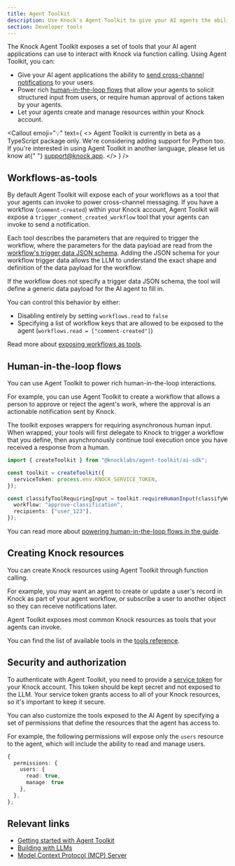 ```yaml
---
title: Agent Toolkit
description: Use Knock's Agent Toolkit to give your AI agents the ability to send cross-channel messaging and power rich human-in-the-loop flows.
section: Developer tools
---
```


The Knock Agent Toolkit exposes a set of tools that your AI agent applications can use to interact with Knock via function calling. Using Agent Toolkit, you can:

- Give your AI agent applications the ability to [send cross-channel notifications](/developer-tools/agent-toolkit/workflows-as-tools) to your users.
- Power rich [human-in-the-loop flows](/developer-tools/agent-toolkit/human-in-the-loop-flows) that allow your agents to solicit structured input from users, or require human approval of actions taken by your agents.
- Let your agents create and manage resources within your Knock account.

<Callout
  emoji="💡"
  text={
    <>
      Agent Toolkit is currently in beta as a TypeScript package only. We're
      considering adding support for Python too. If you're interested in using
      Agent Toolkit in another language, please let us know at{" "}
      <a href="mailto:support@knock.app">support@knock.app</a>.
    </>
  }
/>

## Workflows-as-tools

By default Agent Toolkit will expose each of your workflows as a tool that your agents can invoke to power cross-channel messaging. If you have a workflow (`comment-created`) within your Knock account, Agent Toolkit will expose a `trigger_comment_created_workflow` tool that your agents can invoke to send a notification.

Each tool describes the parameters that are required to trigger the workflow, where the parameters for the data payload are read from the [workflow's trigger data JSON schema](/developer-tools/validating-trigger-data). Adding the JSON schema for your workflow trigger data allows the LLM to understand the exact shape and definition of the data payload for the workflow.

If the workflow does not specify a trigger data JSON schema, the tool will define a generic data payload for the AI agent to fill in.

You can control this behavior by either:

- Disabling entirely by setting `workflows.read` to `false`
- Specifying a list of workflow keys that are allowed to be exposed to the agent (`workflows.read = ["comment-created"]`)

Read more about [exposing workflows as tools](/developer-tools/agent-toolkit/workflows-as-tools).

## Human-in-the-loop flows

You can use Agent Toolkit to power rich human-in-the-loop interactions.

For example, you can use Agent Toolkit to create a workflow that allows a person to approve or reject the agent's work, where the approval is an actionable notification sent by Knock.

The toolkit exposes wrappers for requiring asynchronous human input. When wrapped, your tools will first delegate to Knock to trigger a workflow that you define, then asynchronously continue tool execution once you have received a response from a human.

```typescript title="Wrapping a tool as requiring human input"
import { createToolkit } from "@knocklabs/agent-toolkit/ai-sdk";

const toolkit = createToolkit({
  serviceToken: process.env.KNOCK_SERVICE_TOKEN,
});

const classifyToolRequiringInput = toolkit.requireHumanInput(classifyWork, {
  workflow: "approve-classification",
  recipients: ["user_123"],
});
```

You can read more about [powering human-in-the-loop flows in the guide](/developer-tools/agent-toolkit/human-in-the-loop-flows).

## Creating Knock resources

You can create Knock resources using Agent Toolkit through function calling.

For example, you may want an agent to create or update a user's record in Knock as part of your agent workflow, or subscribe a user to another object so they can receive notifications later.

Agent Toolkit exposes most common Knock resources as tools that your agents can invoke.

You can find the list of available tools in the [tools reference](/developer-tools/agent-toolkit/tools-reference).

## Security and authorization

To authenticate with Agent Toolkit, you need to provide a [service token](/developer-tools/service-tokens) for your Knock account. This token should be kept secret and not exposed to the LLM. Your service token grants access to all of your Knock resources, so it's important to keep it secure.

You can also customize the tools exposed to the AI Agent by specifying a set of permissions that define the resources that the agent has access to.

For example, the following permissions will expose only the `users` resource to the agent, which will include the ability to read and manage users.

```typescript title="Setting permissions for the agent"
{
  permissions: {
    users: {
      read: true,
      manage: true
    },
  },
};
```

## Relevant links

- [Getting started with Agent Toolkit](/developer-tools/agent-toolkit/getting-started)
- [Building with LLMs](/developer-tools/building-with-llms)
- [Model Context Protocol (MCP) Server](/developer-tools/mcp-server)
